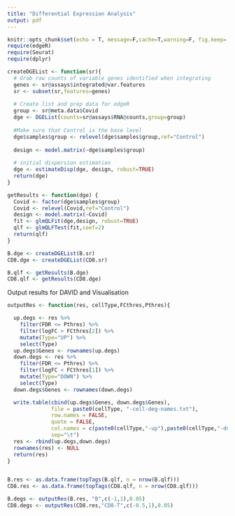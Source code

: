 ```yaml
---
title: "Differential Expression Analysis"
output: pdf
---
```


```r
knitr::opts_chunk$set(echo = T, message=F,cache=T,warning=F, fig.keep='all')
require(edgeR)
require(Seurat)
require(dplyr)
```

```r
createDGEList <- function(sr){
  # Grab raw counts of variable genes identified when integrating
  genes <- sr@assays$integrated@var.features
  sr <- subset(sr,features=genes)
  
  # Create list and prep data for edgeR
  group <- sr@meta.data$Covid
  dge <- DGEList(counts=sr@assays$RNA@counts,group=group)
  
  #Make sure that Control is the base level
  dge$samples$group <- relevel(dge$samples$group,ref="Control")
  
  design <- model.matrix(~dge$samples$group)
  
  # initial dispersion estimation
  dge <- estimateDisp(dge, design, robust=TRUE)
  return(dge)
}
```

```r
getResults <- function(dge) {
  Covid <- factor(dge$samples$group)
  Covid <- relevel(Covid,ref="Control")
  design <- model.matrix(~Covid)
  fit <- glmQLFit(dge,design, robust=TRUE)
  qlf <- glmQLFTest(fit,coef=2)
  return(qlf)
}

```



```r
B.dge <- createDGEList(B.sr) 
CD8.dge <- createDGEList(CD8.sr)
```

```r
B.qlf <- getResults(B.dge)
CD8.qlf <- getResults(CD8.dge)
```


Output results for DAVID and Visualisation
```r
outputRes <- function(res, cellType,FCthres,Pthres){

  up.degs <- res %>%
    filter(FDR <= Pthres) %>%
    filter(logFC > FCthres[2]) %>%
    mutate(Type="UP") %>%
    select(Type)
  up.degs$Genes <- rownames(up.degs)
  down.degs <- res %>%
    filter(FDR <= Pthres) %>%
    filter(logFC < FCthres[1]) %>%
    mutate(Type="DOWN") %>%
    select(Type)
  down.degs$Genes <- rownames(down.degs)

  write.table(cbind(up.degs$Genes, down.degs$Genes), 
              file = paste0(cellType, "-cell-deg-names.txt"),
              row.names = FALSE, 
              quote = FALSE, 
              col.names = c(paste0(cellType,"-up"),paste0(cellType,"-down")),
              sep="\t")
  res <- rbind(up.degs,down.degs)
  rownames(res) <- NULL
  return(res)
}


B.res <- as.data.frame(topTags(B.qlf, n = nrow(B.qlf)))
CD8.res <- as.data.frame(topTags(CD8.qlf, n = nrow(CD8.qlf)))

B.degs <- outputRes(B.res, "B",c(-1,1),0.05)
CD8.degs <- outputRes(CD8.res,"CD8-T",c(-0.5,1),0.05)

```




